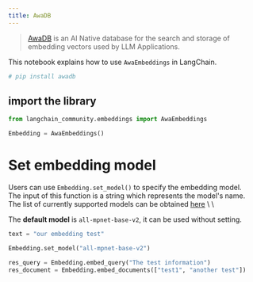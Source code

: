 ```yaml
---
title: AwaDB
---
```


>[AwaDB](https://github.com/awa-ai/awadb) is an AI Native database for the search and storage of embedding vectors used by LLM Applications.

This notebook explains how to use `AwaEmbeddings` in LangChain.


```python
# pip install awadb
```

## import the library


```python
from langchain_community.embeddings import AwaEmbeddings
```


```python
Embedding = AwaEmbeddings()
```

# Set embedding model
Users can use `Embedding.set_model()` to specify the embedding model. \
The input of this function is a string which represents the model's name. \
The list of currently supported models can be obtained [here](https://github.com/awa-ai/awadb) \ \

The **default model** is `all-mpnet-base-v2`, it can be used without setting.


```python
text = "our embedding test"

Embedding.set_model("all-mpnet-base-v2")
```


```python
res_query = Embedding.embed_query("The test information")
res_document = Embedding.embed_documents(["test1", "another test"])
```
